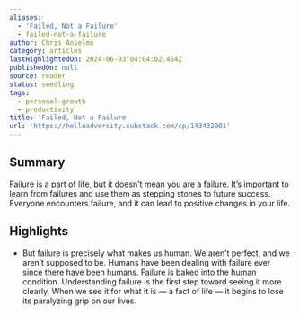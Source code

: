```yaml
---
aliases:
  - 'Failed, Not a Failure'
  - failed-not-a-failure
author: Chris Anselmo
category: articles
lastHighlightedOn: 2024-06-03T04:04:02.454Z
publishedOn: null
source: reader
status: seedling
tags:
  - personal-growth
  - productivity
title: 'Failed, Not a Failure'
url: 'https://helloadversity.substack.com/cp/143432901'
---
```

## Summary

Failure is a part of life, but it doesn’t mean you are a failure. It’s important to learn from failures and use them as stepping stones to future success. Everyone encounters failure, and it can lead to positive changes in your life.

## Highlights

- But failure is precisely what makes us human. We aren’t perfect, and we aren’t supposed to be. Humans have been dealing with failure ever since there have been humans. Failure is baked into the human condition. Understanding failure is the first step toward seeing it more clearly. When we see it for what it is — a fact of life — it begins to lose its paralyzing grip on our lives.
